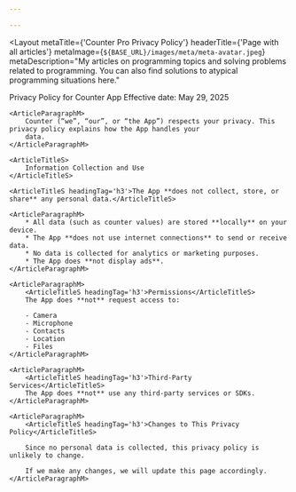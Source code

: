 ```yaml
---

---
```



<Layout
	metaTitle={'Counter Pro Privacy Policy'}
	headerTitle={'Page with all articles'}
	metaImage={`${BASE_URL}/images/meta/meta-avatar.jpeg`}
	metaDescription="My articles on programming topics and solving problems related to programming. You can also find solutions to atypical programming situations here."
>

<ItemLayout containerType="small">
<ContentPart>
	<ArticleTitleL headingTag='h2'>Privacy Policy for Counter App</ArticleTitleL>
	<ArticleParagraphM>Effective date: May 29, 2025</ArticleParagraphM>

	<ArticleParagraphM>
		Counter (“we”, “our”, or “the App”) respects your privacy. This privacy policy explains how the App handles your
		data.
	</ArticleParagraphM>

	<ArticleTitleS>
		Information Collection and Use
	</ArticleTitleS>

	<ArticleTitleS headingTag='h3'>The App **does not collect, store, or share** any personal data.</ArticleTitleS>

	<ArticleParagraphM>
		* All data (such as counter values) are stored **locally** on your device.
		* The App **does not use internet connections** to send or receive data.
		* No data is collected for analytics or marketing purposes.
		* The App does **not display ads**.
	</ArticleParagraphM>

	<ArticleParagraphM>
		<ArticleTitleS headingTag='h3'>Permissions</ArticleTitleS>
		The App does **not** request access to:

		- Camera
		- Microphone
		- Contacts
		- Location
		- Files
	</ArticleParagraphM>

	<ArticleParagraphM>
		<ArticleTitleS headingTag='h3'>Third-Party Services</ArticleTitleS>
		The App does **not** use any third-party services or SDKs.
	</ArticleParagraphM>

	<ArticleParagraphM>
		<ArticleTitleS headingTag='h3'>Changes to This Privacy Policy</ArticleTitleS>

		Since no personal data is collected, this privacy policy is unlikely to change.

		If we make any changes, we will update this page accordingly.
	</ArticleParagraphM>

</ContentPart>
</ItemLayout>
</Layout>
